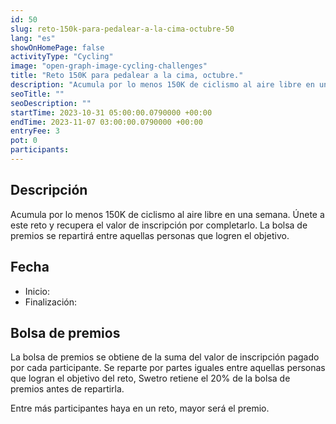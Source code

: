 ```yaml
---
id: 50
slug: reto-150k-para-pedalear-a-la-cima-octubre-50
lang: "es"
showOnHomePage: false
activityType: "Cycling"
image: "open-graph-image-cycling-challenges"
title: "Reto 150K para pedalear a la cima, octubre."
description: "Acumula por lo menos 150K de ciclismo al aire libre en una semana. Únete a este reto y recupera el valor de inscripción por completarlo. La bolsa de premios se repartirá entre aquellas personas que logren el objetivo."
seoTitle: ""
seoDescription: ""
startTime: 2023-10-31 05:00:00.0790000 +00:00
endTime: 2023-11-07 03:00:00.0790000 +00:00
entryFee: 3
pot: 0
participants:
---
```



## Descripción

Acumula por lo menos 150K de ciclismo al aire libre en una semana. Únete a este reto y recupera el valor de inscripción por completarlo. La bolsa de premios se repartirá entre aquellas personas que logren el objetivo.

## Fecha

- Inicio: <LocalDate dateUtc={frontmatter.startTime} client:load />
- Finalización: <LocalDate dateUtc={frontmatter.endTime} client:load />

## Bolsa de premios

La bolsa de premios se obtiene de la suma del valor de inscripción pagado por cada participante. Se reparte por partes iguales entre aquellas personas que logran el objetivo del reto, Swetro retiene el 20% de la bolsa de premios antes de repartirla.

Entre más participantes haya en un reto, mayor será el premio.
